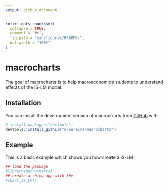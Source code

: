 ```yaml
---
output: github_document
---
```


<!-- README.md is generated from README.Rmd. Please edit that file -->

```r
knitr::opts_chunk$set(
  collapse = TRUE,
  comment = "#>",
  fig.path = "man/figures/README-",
  out.width = "100%"
)
```

# macrocharts

<!-- badges: start -->
<!-- badges: end -->

The goal of macrocharts is to help macroeconomics students to understand effects of the IS-LM model.

## Installation

You can install the development version of macrocharts from [GitHub](https://github.com/) with:

``` r
# install.packages("devtools")
devtools::install_github("m-pereira/macrocharts")
```

## Example

This is a basic example which shows you how create a IS-LM :

```r
## load the package
#library(macrocharts)
## create a shiny app with the 
#chart_IS_LM()
```
